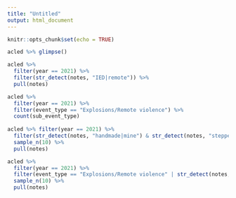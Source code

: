 ```yaml
---
title: "Untitled"
output: html_document
---
```


```r
knitr::opts_chunk$set(echo = TRUE)
```

```r
acled %>% glimpse()
```



```r
acled %>% 
  filter(year == 2021) %>% 
  filter(str_detect(notes, "IED|remote")) %>% 
  pull(notes)

acled %>% 
  filter(year == 2021) %>% 
  filter(event_type == "Explosions/Remote violence") %>% 
  count(sub_event_type)
  
acled %>% filter(year == 2021) %>% 
  filter(str_detect(notes, "handmade|mine") & str_detect(notes, "stepped")) %>% 
  sample_n(10) %>% 
  pull(notes)

acled %>% 
  filter(year == 2021) %>% 
  filter(event_type == "Explosions/Remote violence" | str_detect(notes, "mine")) %>% 
  sample_n(10) %>% 
  pull(notes)

```

```r

```

